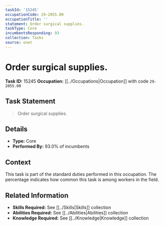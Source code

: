 ```yaml
---
taskId: '15245'
occupationCode: 29-2055.00
occupationTitle: ''
statement: Order surgical supplies.
taskType: Core
incumbentsResponding: 93
collection: Tasks
source: onet
---
```

# Order surgical supplies.

**Task ID:** 15245
**Occupation:** [[../Occupations|Occupation]] with code `29-2055.00`

## Task Statement

> Order surgical supplies.

## Details

- **Type:** Core
- **Performed By:** 93.0% of incumbents

## Context

This task is part of the standard duties performed in this occupation. The percentage indicates how common this task is among workers in the field.

## Related Information

- **Skills Required:** See [[../Skills|Skills]] collection
- **Abilities Required:** See [[../Abilities|Abilities]] collection
- **Knowledge Required:** See [[../Knowledge|Knowledge]] collection
